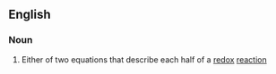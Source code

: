 ==English==

===Noun===
{{en-noun|head=[[half]]-[[equation]]}}

#{{chemistry}} Either of two equations that describe each half of a [[redox]] [[reaction]]
